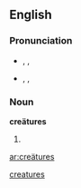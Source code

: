 ==English==

===Pronunciation===
* {{a|UK}} {{enPR|krē.ā'tyo͝əz}}, {{IPA|/kɹiːˈeɪtjʊəz/}}, {{SAMPA|/kr\i:"eItju@z/}}
* {{a|US}} {{enPR|krē.ā'chərz}}, {{IPA|/kɻiːˈeɪʧɚz/}}, {{SAMPA|/kr\`i:"eItS@`z/}}

===Noun===
'''creätures''' {{p}}

# {{plural of|[[creäture#English|creäture]]}}

[[Category:English terms spelled with Ä|creatures]]

[[ar:creätures]]